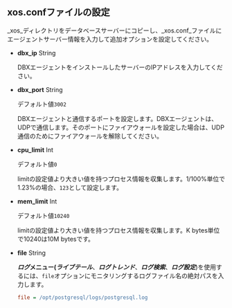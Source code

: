 ## xos.confファイルの設定

_xos_ディレクトリをデータベースサーバーにコピーし、_xos.conf_ファイルにエージェントサーバー情報を入力して追加オプションを設定してください。

-   **dbx_ip** <span class='type'>String</span>

    DBXエージェントをインストールしたサーバーのIPアドレスを入力してください。  
-   **dbx_port** <span class='type'>String</span>

    デフォルト値`3002`

    DBXエージェントと通信するポートを設定します。DBXエージェントは、UDPで通信します。そのポートにファイアウォールを設定した場合は、UDP通信のためにファイアウォールを解除してください。  
-   **cpu_limit** <span class='type'>Int</span>

    デフォルト値`0`

    limitの設定値より大きい値を持つプロセス情報を収集します。1/100%単位で1.23%の場合、`123`として設定します。  
-   **mem_limit** <span class='type'>Int</span>

    デフォルト値`10240`

    limitの設定値より大きい値を持つプロセス情報を収集します。K bytes単位で10240は10M bytesです。

<InDoc product='postgresql,mysql'>

-   **file** <span class='type'>String</span>

    **_ログ_**メニュー(**_ライブテール_**、**_ログトレンド_**、**_ログ検索_**、**_ログ設定_**)を使用するには、`file`オプションにモニタリングするログファイル名の絶対パスを入力します。

    ```ini title='xos.conf'
    file = /opt/postgresql/logs/postgresql.log
    ```

</InDoc>
